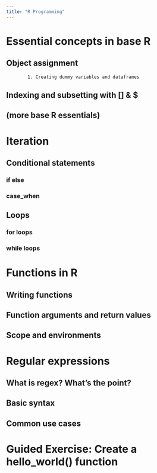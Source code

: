 ```yaml
---
title: "R Programming"
---
```


# Essential concepts in base R

## Object assignment
            1. Creating dummy variables and dataframes

## Indexing and subsetting with [] & $

## (more base R essentials)

# Iteration

## Conditional statements

### if else 

### case_when 

## Loops

### for loops

### while loops

# Functions in R

## Writing functions

## Function arguments and return values

## Scope and environments

# Regular expressions {#sec-regex}

## What is regex? What's the point?

## Basic syntax

## Common use cases

# Guided Exercise: Create a hello_world() function